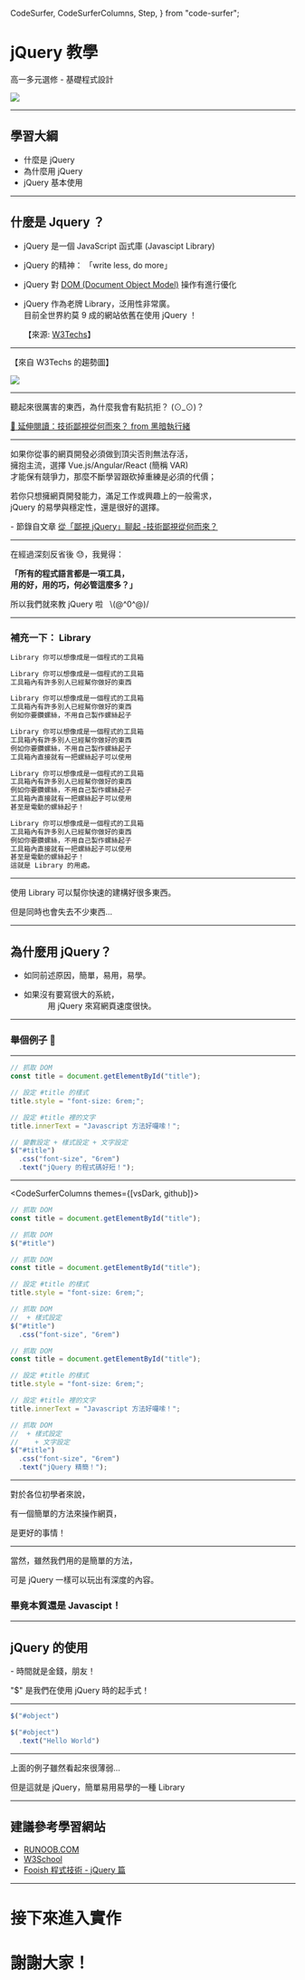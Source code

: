   CodeSurfer,
  CodeSurferColumns,
  Step,
} from "code-surfer";


# jQuery 教學

高一多元選修 - 基礎程式設計

![](<https://uploads-ssl.webflow.com/60d29cc33f302e8be91cf0e2/60e8289b4b17b7223e4d1cbd_5e7b0337d6f55f2d81ac9543_Blog%2520post%2520feature%2520img%2520(14).jpeg>)

---

## 學習大綱

- 什麼是 jQuery
- 為什麼用 jQuery
- jQuery 基本使用

---

## 什麼是 Jquery ？

- jQuery 是一個 JavaScript 函式庫 (Javascipt Library)
- jQuery 的精神： 「write less, do more」
- jQuery 對 [DOM (Document Object Model)](https://developer.mozilla.org/zh-TW/docs/Web/API/Document_Object_Model) 操作有進行優化
- jQuery 作為老牌 Library，泛用性非常廣。<br />目前全世界約莫 9 成的網站依舊在使用 jQuery ！

  【來源: [W3Techs](https://w3techs.com/technologies/history_overview/javascript_library/ms/y)】

---

【來自 W3Techs 的趨勢圖】

![](https://w3techs.com/diagram/history_overview/javascript_library/ms/y)

---

聽起來很厲害的東西，為什麼我會有點抗拒？ (⊙_⊙)？

[💭 延伸閱讀：技術鄙視從何而來？ from 黑暗執行緒](https://blog.darkthread.net/blog/jquery-dispise/)

---

如果你從事的網頁開發必須做到頂尖否則無法存活，<br />擁抱主流，選擇 Vue.js/Angular/React (簡稱 VAR) <br /> 才能保有競爭力，那麼不斷學習跟砍掉重練是必須的代價；

若你只想擁網頁開發能力，滿足工作或興趣上的一般需求，<br />jQuery 的易學與穩定性，還是很好的選擇。

\- 節錄自文章 [從「鄙視 jQuery」聊起 -技術鄙視從何而來？](https://blog.darkthread.net/blog/jquery-dispise/)

---

在經過深刻反省後 😓，我覺得：

**「所有的程式語言都是一項工具，<br />用的好，用的巧，何必管這麼多？」**

所以我們就來教 jQuery 啦 &nbsp; \\(@^0^@)/

---

### 補充一下： Library

<CodeSurfer>

```md
Library 你可以想像成是一個程式的工具箱
```

```md
Library 你可以想像成是一個程式的工具箱
工具箱內有許多別人已經幫你做好的東西
```

```md
Library 你可以想像成是一個程式的工具箱
工具箱內有許多別人已經幫你做好的東西
例如你要鑽螺絲，不用自己製作螺絲起子
```

```md
Library 你可以想像成是一個程式的工具箱
工具箱內有許多別人已經幫你做好的東西
例如你要鑽螺絲，不用自己製作螺絲起子
工具箱內直接就有一把螺絲起子可以使用
```

```md
Library 你可以想像成是一個程式的工具箱
工具箱內有許多別人已經幫你做好的東西
例如你要鑽螺絲，不用自己製作螺絲起子
工具箱內直接就有一把螺絲起子可以使用
甚至是電動的螺絲起子！
```

```md
Library 你可以想像成是一個程式的工具箱
工具箱內有許多別人已經幫你做好的東西
例如你要鑽螺絲，不用自己製作螺絲起子
工具箱內直接就有一把螺絲起子可以使用
甚至是電動的螺絲起子！
這就是 Library 的用處。
```

</CodeSurfer>

---

使用 Library 可以幫你快速的建構好很多東西。

但是同時也會失去不少東西...

---

## 為什麼用 jQuery？

- 如同前述原因，簡單，易用，易學。

- 如果沒有要寫很大的系統，<br />&emsp;&emsp;&emsp;用 jQuery 來寫網頁速度很快。

---

### 舉個例子 🌰

---

<CodeSurfer>

```js title="這是一段要針對 <h1 id='title'>...</h1> 的程式碼" subtitle="是不是挺囉嗦的？"
// 抓取 DOM
const title = document.getElementById("title");

// 設定 #title 的樣式
title.style = "font-size: 6rem;";

// 設定 #title 裡的文字
title.innerText = "Javascript 方法好囉嗦！";
```

```js title="但是我們改成 jQuery 的話呢？" subtitle="簡短好多！"
// 變數設定 + 樣式設定 + 文字設定
$("#title")
  .css("font-size", "6rem")
  .text("jQuery 的程式碼好短！");
```

</CodeSurfer>

---

<CodeSurferColumns themes={[vsDark, github]}>

<Step>

```js title="Javascipt 版本"
// 抓取 DOM
const title = document.getElementById("title");
```

```js title="jQuery 版本"
// 抓取 DOM 
$("#title")
```

</Step>

<Step>

```js title="Javascipt 版本"
// 抓取 DOM
const title = document.getElementById("title");

// 設定 #title 的樣式
title.style = "font-size: 6rem;";
```

```js title="jQuery 版本"
// 抓取 DOM 
//  + 樣式設定 
$("#title")
  .css("font-size", "6rem")
```

</Step>

<Step>

```js title="Javascipt 版本"
// 抓取 DOM
const title = document.getElementById("title");

// 設定 #title 的樣式
title.style = "font-size: 6rem;";

// 設定 #title 裡的文字
title.innerText = "Javascript 方法好囉嗦！";
```

```js title="jQuery 版本"
// 抓取 DOM 
//  + 樣式設定 
//    + 文字設定
$("#title")
  .css("font-size", "6rem")
  .text("jQuery 精簡！");
```

</Step>

</CodeSurferColumns>

---

對於各位初學者來說，

有一個簡單的方法來操作網頁，

是更好的事情！

---

當然，雖然我們用的是簡單的方法，

可是 jQuery 一樣可以玩出有深度的內容。

### 畢竟本質還是 Javascipt！

---

## jQuery 的使用

\- 時間就是金錢，朋友！

"$" 是我們在使用 jQuery 時的起手式！

---

<CodeSurfer>

```js title="利用 jQuery 操作 DOM 修改其內部文字" subtitle="呼叫指定的物件"
$("#object")
```

```js title="利用 jQuery 操作 DOM 修改其內部文字" subtitle="呼叫物件的方法 (jQuery 設定的)"
$("#object")
  .text("Hello World")
```

</CodeSurfer>

---

上面的例子雖然看起來很薄弱...

但是這就是 jQuery，簡單易用易學的一種 Library

---

## 建議參考學習網站

- [RUNOOB.COM](https://www.runoob.com/jquery/jquery-tutorial.html)
- [W3School](https://www.w3schools.com/jquery/default.asp)
- [Fooish 程式技術 - jQuery 篇](https://www.fooish.com/jquery/)

---

# **接下來進入實作**

# **謝謝大家！**